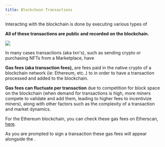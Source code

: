 ```yaml
---
title: Blockchain Transactions
---
```


Interacting with the blockchain is done by executing various types of <Nutshell children="transactions." glossaryEntry="content/glossary/transaction.mdx" />&#x20;

**All of these transactions are public and recorded on the blockchain.**

![](/assets/txn-explorer.png)

In many cases transactions (aka txn's), such as sending crypto or purchasing NFTs from a Marketplace, have <Nutshell glossaryEntry="content/glossary/gas_fee.mdx" children="gas fees." />&#x20;

**Gas fees (aka transaction fees),** are fees paid in the native crypto of a blockchain network (ie: Ethereum, etc..) to <Nutshell children="Crypto Miners" glossaryEntry="content/glossary/Crypto-Miner.mdx" />  in order to have a transaction processed and added to the blockchain.&#x20;

**Gas fees can fluctuate per transaction** due to competition for block space on the blockchain (when demand for transactions is high, more miners compete to validate and add them, leading to higher fees to incentivize miners), along with other factors such as the complexity of a transaction and market dynamics.&#x20;

For the Ethereum blockchain, you can check these gas fees on Etherscan, [here](https://etherscan.io/gastracker).&#x20;

As you are prompted to sign a transaction these gas fees will appear alongside the <Nutshell children="transaction details" glossaryEntry="content/glossary/Transaction-Details.mdx" />.
